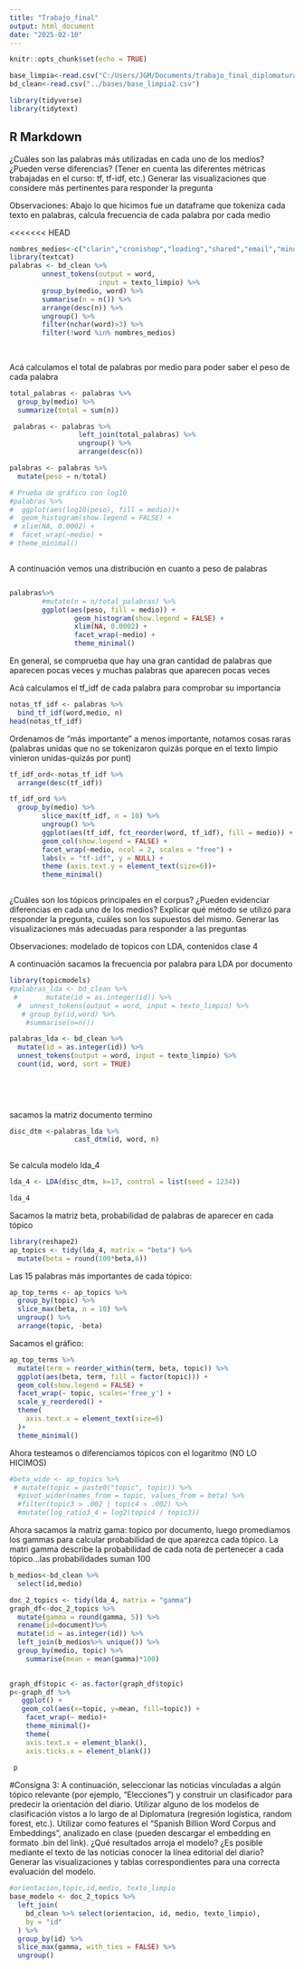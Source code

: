 ```yaml
---
title: "Trabajo_final"
output: html_document
date: "2025-02-10"
---
```


```r
knitr::opts_chunk$set(echo = TRUE)

base_limpia<-read.csv("C:/Users/JGM/Documents/trabajo_final_diplomatura/TIF_DIPLO-UNSAM/bases/base_limpia2.csv")
bd_clean<-read.csv("../bases/base_limpia2.csv")

library(tidyverse)
library(tidytext)
```

## R Markdown

¿Cuáles son las palabras más utilizadas en cada uno de los medios? ¿Pueden verse diferencias? (Tener en cuenta las diferentes métricas trabajadas en el curso: tf, tf-idf, etc.) Generar las visualizaciones que considere más pertinentes para responder la pregunta

Observaciones: Abajo lo que hicimos fue un dataframe que tokeniza cada texto en
palabras, calcula frecuencia de cada palabra  por cada medio

<<<<<<< HEAD
```r
nombres_medios<-c("clarin","cronishop","loading","shared","email","minutouno","infobae","paginai","eltrece","adami","tesone","spillman","reuters","telam","ayerdi","oloixarac","merle","stracuzzi","getty","foglia")
library(textcat)
palabras <- bd_clean %>%
        unnest_tokens(output = word, 
                      input = texto_limpio) %>%
        group_by(medio, word) %>%
        summarise(n = n()) %>%
        arrange(desc(n)) %>%
        ungroup() %>% 
        filter(nchar(word)>3) %>%
        filter(!word %in% nombres_medios)
        
        
```
Acá calculamos el total de palabras por medio para poder saber el peso de cada palabra

```r
total_palabras <- palabras %>% 
  group_by(medio) %>% 
  summarize(total = sum(n))

 palabras <- palabras %>%
                 left_join(total_palabras) %>%
                 ungroup() %>%
                 arrange(desc(n))

palabras <- palabras %>% 
  mutate(peso = n/total)

# Prueba de gráfico con log10
#palabras %>% 
#  ggplot(aes(log10(peso), fill = medio))+
#  geom_histogram(show.legend = FALSE) +
 # xlim(NA, 0.0002) +
#  facet_wrap(~medio) +
# theme_minimal()

```

```r

```

A continuación vemos una distribución en cuanto a peso de palabras
```r

```


```r
palabras%>%
        #mutate(n = n/total_palabras) %>%
        ggplot(aes(peso, fill = medio)) +
                geom_histogram(show.legend = FALSE) +
                xlim(NA, 0.0002) +
                facet_wrap(~medio) +
                theme_minimal()
```
En general, se comprueba que hay una gran cantidad de palabras que aparecen pocas veces y muchas palabras que aparecen pocas veces

Acá calculamos el tf_idf de cada palabra para comprobar su importancia
```r
notas_tf_idf <- palabras %>%
  bind_tf_idf(word,medio, n)
head(notas_tf_idf)

```
Ordenamos de "más importante" a menos importante, notamos cosas raras (palabras unidas que no se tokenizaron quizás porque en el texto limpio vinieron unidas-quizás por punt)
```r
tf_idf_ord<-notas_tf_idf %>%
  arrange(desc(tf_idf))

```



```r
tf_idf_ord %>%
  group_by(medio) %>%
        slice_max(tf_idf, n = 10) %>%
        ungroup() %>%
        ggplot(aes(tf_idf, fct_reorder(word, tf_idf), fill = medio)) +
        geom_col(show.legend = FALSE) +
        facet_wrap(~medio, ncol = 2, scales = "free") +
        labs(x = "tf-idf", y = NULL) +
        theme (axis.text.y = element_text(size=6))+
        theme_minimal()



```

¿Cuáles son los tópicos principales en el corpus? ¿Pueden evidenciar diferencias en cada uno de los medios? Explicar qué método se utilizó para responder la pregunta, cuáles son los supuestos del mismo. Generar las visualizaciones más adecuadas para responder a las preguntas

Observaciones: modelado de topicos con LDA, contenidos clase 4


A continuación sacamos la frecuencia por palabra para LDA por documento
```r
library(topicmodels)
#palabras_lda <- bd_clean %>%
 #       mutate(id = as.integer(id)) %>%
  #  unnest_tokens(output = word, input = texto_limpio) %>%
   # group_by(id,word) %>% 
    #summarise(n=n())

palabras_lda <- bd_clean %>%
  mutate(id = as.integer(id)) %>%
  unnest_tokens(output = word, input = texto_limpio) %>%
  count(id, word, sort = TRUE)
     

       
      
```

sacamos la matriz documento termino

```r

disc_dtm <-palabras_lda %>%
                cast_dtm(id, word, n) 
                
```

Se calcula modelo lda_4

```r
lda_4 <- LDA(disc_dtm, k=17, control = list(seed = 1234))

lda_4

```

Sacamos la matriz beta, probabilidad de palabras de aparecer en cada tópico

```r
library(reshape2)
ap_topics <- tidy(lda_4, matrix = "beta") %>%
  mutate(beta = round(100*beta,6))
```
Las 15 palabras más importantes de cada tópico:
```r
ap_top_terms <- ap_topics %>%
  group_by(topic) %>%
  slice_max(beta, n = 10) %>% 
  ungroup() %>%
  arrange(topic, -beta)


```

Sacamos el gráfico:
```r
ap_top_terms %>%
  mutate(term = reorder_within(term, beta, topic)) %>%
  ggplot(aes(beta, term, fill = factor(topic))) +
  geom_col(show.legend = FALSE) +
  facet_wrap(~ topic, scales='free_y') +
  scale_y_reordered() +
  theme(
    axis.text.x = element_text(size=6)
  )+
  theme_minimal()


```

Ahora testeamos o diferenciamos tópicos con el logaritmo (NO LO HICIMOS)

```r
#beta_wide <- ap_topics %>%
 # mutate(topic = paste0("topic", topic)) %>%
  #pivot_wider(names_from = topic, values_from = beta) %>% 
  #filter(topic3 > .002 | topic4 > .002) %>%
  #mutate(log_ratio3_4 = log2(topic4 / topic3))
```

Ahora sacamos la matriz gama: topico por documento, luego promediamos los gammas para calcular probabilidad de que aparezca cada tópico. La matri gamma describe la probabilidad de cada nota de pertenecer a cada tópico...las probabilidades suman 100
```r
b_medios<-bd_clean %>% 
  select(id,medio) 

doc_2_topics <- tidy(lda_4, matrix = "gamma")
graph_df<-doc_2_topics %>%
  mutate(gamma = round(gamma, 5)) %>% 
  rename(id=document)%>%
  mutate(id = as.integer(id)) %>%
  left_join(b_medios%>% unique()) %>%
  group_by(medio, topic) %>%
    summarise(mean = mean(gamma)*100) 
  

```

```r
graph_df$topic <- as.factor(graph_df$topic)
p<-graph_df %>%
   ggplot() +
   geom_col(aes(x=topic, y=mean, fill=topic)) +
    facet_wrap(~ medio)+
    theme_minimal()+
    theme(
    axis.text.x = element_blank(),
    axis.ticks.x = element_blank())
    
 p
```


#Consigna 3:
A continuación, seleccionar las noticias vinculadas a algún tópico relevante (por ejemplo, “Elecciones”) y construir un clasificador para predecir la orientación del diario. Utilizar alguno de los modelos de clasificación vistos a lo largo de al Diplomatura (regresión logística, random forest, etc.). Utilizar como features el “Spanish Billion Word Corpus and Embeddings”, analizado en clase (pueden descargar el embedding en formato .bin del link). ¿Qué resultados arroja el modelo? ¿Es posible mediante el texto de las noticias conocer la línea editorial del diario? Generar las visualizaciones y tablas correspondientes para una correcta evaluación del modelo.

```r
#orientacion,topic,id,medio, texto_limpio
base_modelo <- doc_2_topics %>%   
  left_join(
    bd_clean %>% select(orientacion, id, medio, texto_limpio),
    by = "id"
  ) %>% 
  group_by(id) %>%
  slice_max(gamma, with_ties = FALSE) %>%
  ungroup()

```


